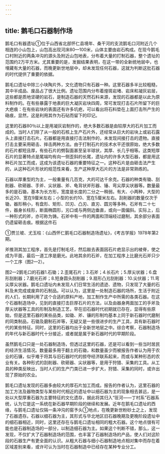 ```yaml
---
---
---
```

title: 鹅毛口石器制作场
---



鹅毛口有器遗址①位于山西省北部怀仁县境年、桑干河的支流鹅毛口河附近几个相连的小山包上，山包高出现河床80—100米，山体主要由岩石构成。在现今鹅毛口村附近的两条冲沟的源头及附近山包地表，分布着大量的打制石器，整个遗址的范围约2万平方米。尤其重要的是，发掘结果表明，在这一带的全新统地层中，也埋藏有大量的石器，而晚更新世地层中，却未发现任何石器，这就为判断这批石器的时代提供了重要的依据。

鹅毛口遗址中除三小块陶片外，文化遗物只有石器一种。这里石器多半比较粗糙，其中半成品、废品占了很大比例。遗址范围内分布着煌斑岩堵、岩床和凝灰岩层，这些都是质地坚硬的岩石，是制造石器的天然石料来源，发现的石器都是以此为原料制作的。在有些暴露于地表的巨大凝灰岩块四周，常可发现打击石片所留下的巨大疤痕：在有些岩块的表面还有许多坑疤，可以看出将石料垫在上面打击所产生的硌痕，显然，这是利用其作为石砧而留下的印记。

这里的石器80％以上是用凝灰岩制作的，绝大多数石器是由较厚大的石片加工而成的。当时人们除了从一般的石核上生产石片外，还经常从巨大的岩块上或岩石露头上直接打击石片。石器都是用直接打击法制作的，未发现间接打击的遗物。直接打击主要采用砸击、摔击两种方法。由于打制石片的技术水平还很原始，绝大多数的石片都短且厚，有些石片的劈裂面甚至呈半球状，其厚、长几乎相等。这类短厚石片的显著特点是尾端均有向一侧歪斜的长尾，遗址内的许多大型石器，都是用这种石片加工而成，这成为该遗址石器的重要特征之一。这种石片是由砸击法产生的，从这种石片形状的规范性来看，生产这种厚大石片的方法是非常熟练的。

石器以厚重型的为主，一般重量有几百克，大的可达千余克。石器的种类有锄、刮削器、砍砸器、手斧、尖状器、斧、龟背状斧形器、锤、弯尖厚尖状器等。数量最多的是石锄，基本为长方形，宽度是长度的二分之一稍弱。有大、小两种，大型的长近20、宽在9厘米左右；小型的长约10、宽在5厘米左右。刮削器的数量仅次于锄，器形稍小，有盘形、矩形、凹刃、凸刃、直刃、圆刃等多种。石斧有二十七件，器身长柱形，断面椭圆形，刃口或与两侧边垂直，或向一面偏斜。实际上，后一种形式的斧，亦可称为铸。石斧中有一件的两面和顶端经过磨制，其余部分表面仍遗留砸击痕。根据这件石

①贾兰坡、尤玉柱：《山西怀仁鹅毛口石器制造场遗址》，《考古学报》1978年第2期。

斧推测其加工程序，首先是打制毛坯，然后敲去表面因石片疤显示出的棱脊，使之成为平面，最后一道工序是磨光。此地其余的石斧，在加工程序上比磨光石斧只少一个工序（图2—2）。

图2—2鹅毛口的石器1.石锄；2.歪尾石片；3.石斧；4.长石片；5.厚尖状器；6.盘形刮削器；7.磨光石斧；8.短身圆头刮削器；9.扇形凸刃刮削器：10.尖伏器；11.弯尖厚尖状器。鹅毛口遗址内未发现人们日常生活的遗迹、遗物，只发现了大量的石料及未完成或废弃的石制品。可以认为，这里是一处制造石器的场所，生活于附近的人们，长期利用了这个合适的原料产地，加工制作生产中所需的各类石器。在这个石器制造场中，见到的直接打击巨厚石片的方法，以及由器身两面加工的手斧及厚尖状器等工具的形制及制造工艺，早在旧石器时代初期就已存在，显得有些原始，但是这里石器的某些品类，如锄、斧、镰的形制均基本上同于新石器时代磨制的同类制品，石锄及磨制石斧等，无疑又是一些很进步的生产工具，具有新石器时代的某些特征。同时，这里的石器均出于全新世地层之中。综合考察，石器制造场的年代与新石器时代十分接近，或者就是属于新石器时代的早期阶段。

虽然鹅毛口只是一处石器制造场，但透过这里的石器，还是可以看到一些当时居民的经济生活情况。数量最多用于翻土的石锄，和数量虽少而被报告作者认为用于农业的石镰，似乎难于将其与旧石器时代的掠夺经济联系起来，而或与某种形态的农业有关。各种形式的刮削器、砍砸器、尖状器等，是用于狩猎、采集的工具。从工具的种类反映出，当时人们的生产门类已进一步扩大，狩猎、采集的同时，或许出现了原始的农业。

鹅毛口遗址发现的石器多由较大的厚石片加工而成。报告的作者认为，这里石器的加工方法及器物类型与某些时代相近的遗址中以细石器为主的现象相去甚远，是一处以大型厚重石器为主要特征的文化遗存，据此将其归入“匼河——丁村系”石器系统，认为它是这一系统在新石器早期阶段的继续和发展。近年在鹅毛口遗址的西缘，与鹅毛口遗址仅隔一条冲沟的窑予头①地点，在晚更新世粉砂土之上，发现了石器遗存。石器以细石器为主，其形式与华北地区旧石器晚期及更晚阶段遗址中的细石器相近，同时，这里还存在与鹅毛口遗址相同的粗大石器。这个地点很有可能也是石器制造场的一部分，以制造细石器为主。如果这个判断不错，那么，这一发现，不仅扩大了石器制造场的范围，也丰富了石器制造场的产品，使人们对这阶段的石器生产有更全面的认识。从粗大石器与细小石器制造地点相对集中而存在着区域差别来看，或许可认为当时在石器制造中已经存在某种专业分工。